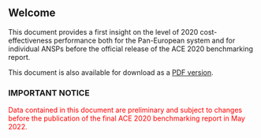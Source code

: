 ## Welcome {.unnumbered}

This document provides a first insight on the level of 2020 cost-effectiveness performance both for the Pan-European system and for individual ANSPs before the official release of the ACE 2020 benchmarking report.

This document is also available for download as a [PDF version](https://www.eurocontrol.int/ACE/HighLevelSummary-Reports/HighLevelSummaryReport2020.pdf){target="_blank"}.


### IMPORTANT NOTICE {.unnumbered}

[Data contained in this document are preliminary and subject to changes before the publication of the final ACE 2020 benchmarking report in May 2022.]{style="color: red;"}
